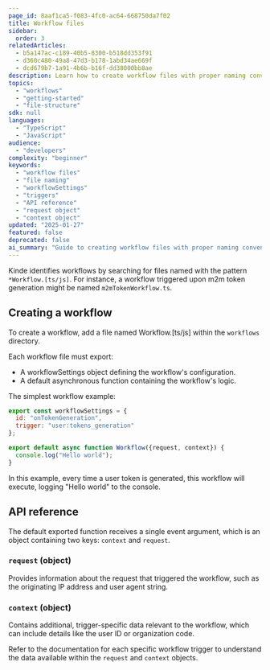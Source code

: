 ```yaml
---
page_id: 8aaf1ca5-f083-4fc0-ac64-668750da7f02
title: Workflow files
sidebar:
  order: 3
relatedArticles:
  - b5a147ac-c189-40b5-8300-b518dd353f91
  - d360c480-49a8-47d3-b178-1abd34ae669f
  - dcd679b7-1a91-4b6b-b16f-dd38000bb8ae
description: Learn how to create workflow files with proper naming conventions, workflowSettings configuration, and API reference for request and context objects in Kinde workflows.
topics:
  - "workflows"
  - "getting-started"
  - "file-structure"
sdk: null
languages:
  - "TypeScript"
  - "JavaScript"
audience:
  - "developers"
complexity: "beginner"
keywords:
  - "workflow files"
  - "file naming"
  - "workflowSettings"
  - "triggers"
  - "API reference"
  - "request object"
  - "context object"
updated: "2025-01-27"
featured: false
deprecated: false
ai_summary: "Guide to creating workflow files with proper naming conventions, workflowSettings configuration, and API reference for request and context objects in Kinde workflows."
---
```


Kinde identifies workflows by searching for files named with the pattern `*Workflow.[ts/js]`. For instance, a workflow triggered upon m2m token generation might be named `m2mTokenWorkflow.ts`.

## Creating a workflow

To create a workflow, add a file named Workflow.[ts/js] within the `workflows` directory.

Each workflow file must export:

- A workflowSettings object defining the workflow's configuration.
- A default asynchronous function containing the workflow's logic.

The simplest workflow example:

```js
export const workflowSettings = {
  id: "onTokenGeneration",
  trigger: "user:tokens_generation"
};

export default async function Workflow({request, context}) {
  console.log("Hello world");
}
```

In this example, every time a user token is generated, this workflow will execute, logging "Hello world" to the console.

## API reference

The default exported function receives a single event argument, which is an object containing two keys: `context` and `request`.

### `request` (object)

Provides information about the request that triggered the workflow, such as the originating IP address and user agent string.

### `context` (object)

Contains additional, trigger-specific data relevant to the workflow, which can include details like the user ID or organization code.

Refer to the documentation for each specific workflow trigger to understand the data available within the `request` and `context` objects.

